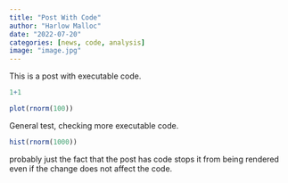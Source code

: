 ```yaml
---
title: "Post With Code"
author: "Harlow Malloc"
date: "2022-07-20"
categories: [news, code, analysis]
image: "image.jpg"
---
```


This is a post with executable code.

```r
1+1

plot(rnorm(100))

```


General test, checking more executable code. 

```r
hist(rnorm(1000))
```

probably just the fact that the post has code stops it from being rendered even if the change does not affect the code. 